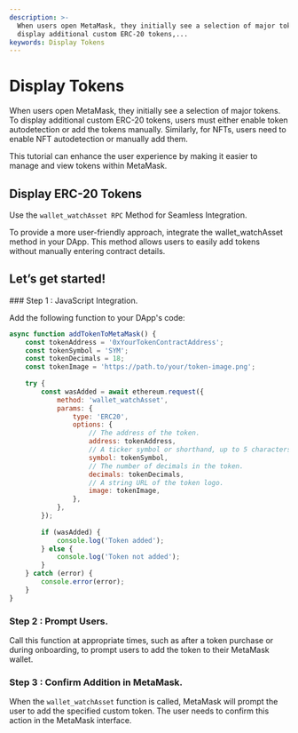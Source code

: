 ```yaml
---
description: >-
  When users open MetaMask, they initially see a selection of major tokens. To
  display additional custom ERC-20 tokens,...
keywords: Display Tokens
---
```


# Display Tokens

When users open <Link className='text-primaryHue' isExternal showAnchorIcon href="https://metamask.io/">MetaMask</Link>, they initially see a selection of major tokens. To display additional custom <Link className='text-primaryHue' showAnchorIcon href="/developers/standard/erc20">ERC-20 tokens</Link>, users must either enable token autodetection or add the tokens manually. Similarly, <Link className='text-primaryHue' showAnchorIcon href="/developers/standard/erc721">for NFTs</Link>, users need to enable NFT autodetection or manually add them.

This tutorial can enhance the user experience by making it easier to <Link className='text-primaryHue' isExternal showAnchorIcon href="https://support.metamask.io/zh-cn/managing-my-tokens/custom-tokens/how-to-display-tokens-in-metamask/">manage and view tokens within MetaMask</Link>. 

## Display ERC-20 Tokens

Use the `wallet_watchAsset RPC` Method for Seamless Integration.

To provide a more user-friendly approach, integrate the <Link className='text-primaryHue' isExternal showAnchorIcon href="https://docs.metamask.io/wallet/reference/json-rpc-methods/wallet_watchasset/">wallet_watchAsset</Link> method in your DApp. This method allows users to easily add tokens without manually entering contract details.

## Let’s get started!

<Steps>
### Step 1 : JavaScript Integration.

Add the following function to your DApp's code:

``` js showLineNumbers copy filename="example.js"
async function addTokenToMetaMask() {
    const tokenAddress = '0xYourTokenContractAddress';
    const tokenSymbol = 'SYM';
    const tokenDecimals = 18;
    const tokenImage = 'https://path.to/your/token-image.png';
 
    try {
        const wasAdded = await ethereum.request({
            method: 'wallet_watchAsset',
            params: {
                type: 'ERC20',
                options: {
                    // The address of the token.
                    address: tokenAddress,
                    // A ticker symbol or shorthand, up to 5 characters.
                    symbol: tokenSymbol,
                    // The number of decimals in the token.
                    decimals: tokenDecimals,
                    // A string URL of the token logo.
                    image: tokenImage,
                },
            },
        });
 
        if (wasAdded) {
            console.log('Token added');
        } else {
            console.log('Token not added');
        }
    } catch (error) {
        console.error(error);
    }
}
```

### Step 2 : Prompt Users.

Call this function at appropriate times, such as after a token purchase or during onboarding, to prompt users to add the token to their MetaMask wallet.

### Step 3 : Confirm Addition in MetaMask.

When the `wallet_watchAsset` function is called, MetaMask will prompt the user to add the specified custom token. The user needs to confirm this action in the MetaMask interface.

</Steps>
